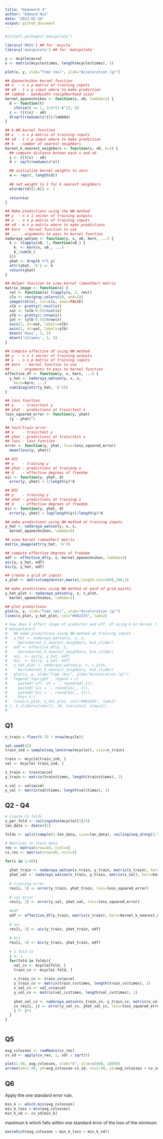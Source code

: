 ```yaml
---
title: "Homework 4"
author: "Edmund Hui"
date: "2023-02-26"
output: github_document
---
```


```r
#install.packages('manipulate')
```


```r
library('MASS') ## for 'mcycle'
library('manipulate') ## for 'manipulate'
```

```r
y <- mcycle$accel
x <- matrix(mcycle$times, length(mcycle$times), 1)

plot(x, y, xlab="Time (ms)", ylab="Acceleration (g)")
```

```r
## Epanechnikov kernel function
## x  - n x p matrix of training inputs
## x0 - 1 x p input where to make prediction
## lambda - bandwidth (neighborhood size)
kernel_epanechnikov <- function(x, x0, lambda=1) {
  d <- function(t)
    ifelse(t <= 1, 3/4*(1-t^2), 0)
  z <- t(t(x) - x0)
  d(sqrt(rowSums(z*z))/lambda)
}

## k-NN kernel function
## x  - n x p matrix of training inputs
## x0 - 1 x p input where to make prediction
## k  - number of nearest neighbors
kernel_k_nearest_neighbors <- function(x, x0, k=1) {
  ## compute distance betwen each x and x0
  z <- t(t(x) - x0)
  d <- sqrt(rowSums(z*z))

  ## initialize kernel weights to zero
  w <- rep(0, length(d))
  
  ## set weight to 1 for k nearest neighbors
  w[order(d)[1:k]] <- 1
  
  return(w)
}

## Make predictions using the NW method
## y  - n x 1 vector of training outputs
## x  - n x p matrix of training inputs
## x0 - m x p matrix where to make predictions
## kern  - kernel function to use
## ... - arguments to pass to kernel function
nadaraya_watson <- function(y, x, x0, kern, ...) {
  k <- t(apply(x0, 1, function(x0_) {
    k_ <- kern(x, x0_, ...)
    k_/sum(k_)
  }))
  yhat <- drop(k %*% y)
  attr(yhat, 'k') <- k
  return(yhat)
}

## Helper function to view kernel (smoother) matrix
matrix_image <- function(x) {
  rot <- function(x) t(apply(x, 2, rev))
  cls <- rev(gray.colors(20, end=1))
  image(rot(x), col=cls, axes=FALSE)
  xlb <- pretty(1:ncol(x))
  xat <- (xlb-0.5)/ncol(x)
  ylb <- pretty(1:nrow(x))
  yat <- (ylb-0.5)/nrow(x)
  axis(3, at=xat, labels=xlb)
  axis(2, at=yat, labels=ylb)
  mtext('Rows', 2, 3)
  mtext('Columns', 3, 3)
}

## Compute effective df using NW method
## y  - n x 1 vector of training outputs
## x  - n x p matrix of training inputs
## kern  - kernel function to use
## ... - arguments to pass to kernel function
effective_df <- function(y, x, kern, ...) {
  y_hat <- nadaraya_watson(y, x, x,
    kern=kern, ...)
  sum(diag(attr(y_hat, 'k')))
}

## loss function
## y    - train/test y
## yhat - predictions at train/test x
loss_squared_error <- function(y, yhat)
  (y - yhat)^2

## test/train error
## y    - train/test y
## yhat - predictions at train/test x
## loss - loss function
error <- function(y, yhat, loss=loss_squared_error)
  mean(loss(y, yhat))

## AIC
## y    - training y
## yhat - predictions at training x
## d    - effective degrees of freedom
aic <- function(y, yhat, d)
  error(y, yhat) + 2/length(y)*d

## BIC
## y    - training y
## yhat - predictions at training x
## d    - effective degrees of freedom
bic <- function(y, yhat, d)
  error(y, yhat) + log(length(y))/length(y)*d
```


```r
## make predictions using NW method at training inputs
y_hat <- nadaraya_watson(y, x, x,
  kernel_epanechnikov, lambda=5)

## view kernel (smoother) matrix
matrix_image(attr(y_hat, 'k'))
```


```r
## compute effective degrees of freedom
edf <- effective_df(y, x, kernel_epanechnikov, lambda=5)
aic(y, y_hat, edf)
bic(y, y_hat, edf)
```


```r
## create a grid of inputs 
x_plot <- matrix(seq(min(x),max(x),length.out=100),100,1)

## make predictions using NW method at each of grid points
y_hat_plot <- nadaraya_watson(y, x, x_plot,
  kernel_epanechnikov, lambda=1)

## plot predictions
plot(x, y, xlab="Time (ms)", ylab="Acceleration (g)")
lines(x_plot, y_hat_plot, col="#882255", lwd=2)
```


```r
# how does k affect shape of predictor and eff. df using k-nn kernel ?
# manipulate({
#   ## make predictions using NW method at training inputs
#   y_hat <- nadaraya_watson(y, x, x,
#     kern=kernel_k_nearest_neighbors, k=k_slider)
#   edf <- effective_df(y, x,
#     kern=kernel_k_nearest_neighbors, k=k_slider)
#   aic_ <- aic(y, y_hat, edf)
#   bic_ <- bic(y, y_hat, edf)
#   y_hat_plot <- nadaraya_watson(y, x, x_plot,
#     kern=kernel_k_nearest_neighbors, k=k_slider)
#   plot(x, y, xlab="Time (ms)", ylab="Acceleration (g)")
#   legend('topright', legend = c(
#     paste0('eff. df = ', round(edf,1)),
#     paste0('aic = ', round(aic_, 1)),
#     paste0('bic = ', round(bic_, 1))),
#     bty='n')
#   lines(x_plot, y_hat_plot, col="#882255", lwd=2)
# }, k_slider=slider(1, 10, initial=3, step=1))
# 

```

## Q1

```r
n_train = floor(0.75 * nrow(mcycle))

set.seed(42)
train_ind = sample(seq_len(nrow(mcycle)), size=n_train)

train <- mcycle[train_ind, ]
val <- mcycle[-train_ind, ]

x_train <- train$accel
y_train <- matrix(train$times, length(train$times), 1)

x_val <- val$accel
y_val <- matrix(val$times, length(val$times), 1)
```

## Q2 - Q4

```r
# Create CV folds
n_per_fold <- ceiling(dim(mcycle)[1]/5)
len_data <- dim(x)[1]

folds <- split(sample(1:len_data, size=len_data), ceiling(seq_along(1:len_data)/n_per_fold))
```

```r
# Matrices to store data
res <- matrix(nrow=40, ncol=4)
cv_res <- matrix(nrow=40, ncol=5)

for(i in 1:40){
  
  yhat_train <- nadaraya_watson(x_train, y_train, matrix(x_train), kern=kernel_k_nearest_neighbors, k=i)
  yhat_val <- nadaraya_watson(x_train, y_train, matrix(x_val), kern=kernel_k_nearest_neighbors, k=i)
  
  # training error
  res[i, 1] <- error(y_train, yhat_train, loss=loss_squared_error)
  
  # val error
  res[i, 2] <- error(y_val, yhat_val, loss=loss_squared_error)
  
  #edf
  edf <- effective_df(y_train, matrix(x_train), kern=kernel_k_nearest_neighbors, k=i)
  
  # aic
  res[i, 3] <- aic(y_train, yhat_train, edf)
  
  # bic
  res[i, 4] <- bic(y_train, yhat_train, edf)
  
  # 5 fold CV
  j <- 1
  for(fold in folds){
    val_cv <- mcycle[fold, ]
    train_cv <- mcycle[-fold, ]
    
    x_train_cv <- train_cv$accel
    y_train_cv <- matrix(train_cv$times, length(train_cv$times), 1)
    x_val_cv <- val_cv$accel
    y_val_cv <- matrix(val_cv$times, length(val_cv$times), 1)
    
    yhat_val_cv <- nadaraya_watson(x_train_cv, y_train_cv, matrix(x_val_cv), kern=kernel_k_nearest_neighbors, k=i)
    cv_res[i, j] <- error(y_val_cv, yhat_val_cv, loss=loss_squared_error)
    j <- j+1
  }
}
  
```

## Q5 

```r
avg_cvlosses <- rowMeans(cv_res)
cv_sd <- apply(cv_res, 1, sd) / sqrt(5)

plot(1:40, avg_cvlosses, xlab="k", ylim=c(800, 1800))
arrows(x0=1:40, y0=avg_cvlosses-cv_sd, x1=1:40, y1=avg_cvlosses + cv_sd, code=3, angle=90, length=0.1)
```

## Q6

Apply the one standard error rule. 

```r
min_k <- which.min(avg_cvlosses)
min_k_loss = min(avg_cvlosses)
min_k_sd <- cv_sd[min_k]
```

maximum k which falls within one standard error of the loss of the minimum

```r
max(which(avg_cvlosses < min_k_loss + min_k_sd))
```
